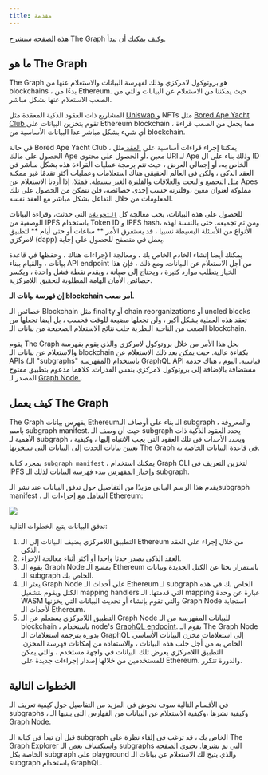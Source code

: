 ```yaml
---
title: مقدمة
---
```


هذه الصفحة ستشرح The Graph وكيف يمكنك أن تبدأ.

## ما هو The Graph

The Graph هو بروتوكول لامركزي وذلك لفهرسة البيانات والاستعلام عنها من blockchains ، بدءًا من Ethereum. حيث يمكننا من الاستعلام عن البيانات والتي من الصعب الاستعلام عنها بشكل مباشر.

المشاريع ذات العقود الذكية المعقدة مثل [ Uniswap ](https://uniswap.org/) و NFTs مثل [ Bored Ape Yacht Club ](https://boredapeyachtclub.com/) تقوم بتخزين البيانات على Ethereum blockchain ، مما يجعل من الصعب قراءة أي شيء بشكل مباشر عدا البيانات الأساسية من blockchain.

في حالة Bored Ape Yacht Club ، يمكننا إجراء قراءات أساسية على [ العقد ](https://etherscan.io/address/0xbc4ca0eda7647a8ab7c2061c2e118a18a936f13d#code) مثل الحصول على مالك Ape معين ،أو الحصول على محتوى URI لـ Ape وذلك بناء على ال ID الخاص به، أو إجمالي العرض ، حيث تتم برمجة عمليات القراءة هذه بشكل مباشر في العقد الذكي ، ولكن في العالم الحقيقي هناك استعلامات وعمليات أكثر تقدمًا غير ممكنة مثل التجميع والبحث والعلاقات والفلترة الغير بسيطة. فمثلا، إذا أردنا الاستعلام عن Apes مملوكة لعنوان معين ،وفلترته حسب إحدى خصائصه، فلن نتمكن من الحصول على تلك المعلومات من خلال التفاعل بشكل مباشر مع العقد نفسه.

للحصول على هذه البيانات، يجب معالجة كل [`التحويلات`](https://etherscan.io/address/0xbc4ca0eda7647a8ab7c2061c2e118a18a936f13d#code#L1746) التي حدثت، وقراءة البيانات الوصفية من IPFS باستخدام Token ID و IPFS hash، ومن ثم تجميعه. حتى بالنسبة لهذه الأنواع من الأسئلة البسيطة نسبيا ، قد يستغرق الأمر ** ساعات أو حتى أيام ** لتطبيق لامركزي (dapp) يعمل في متصفح للحصول على إجابة.

يمكنك أيضا إنشاء الخادم الخاص بك ، ومعالجة الإجراءات هناك ، وحفظها في قاعدة بيانات ، والقيام ببناء API endpoint من أجل الاستعلام عن البيانات. ومع ذلك ، فإن هذا الخيار يتطلب موارد كثيرة ، ويحتاج إلى صيانة ، ويقدم نقطة فشل واحدة ، ويكسر خصائص الأمان الهامة المطلوبة لتحقيق اللامركزية.

**إن فهرسة بيانات الـ blockchain أمر صعب.**

خصائص الـ Blockchain مثل finality أو chain reorganizations أو uncled blocks تعقد هذه العملية بشكل أكبر ، ولن تجعلها مضيعة للوقت فحسب ، بل أيضا تجعلها من الصعب من الناحية النظرية جلب نتائج الاستعلام الصحيحة من بيانات الـ blockchain.

يقوم The Graph بحل هذا الأمر من خلال بروتوكول لامركزي والذي يقوم بفهرسة والاستعلام عن بيانات الـ blockchain بكفاءة عالية. حيث يمكن بعد ذلك الاستعلام عن APIs (الـ "subgraphs" المفهرسة) باستخدام GraphQL API قياسية. اليوم ، هناك خدمة مستضافة بالإضافة إلى بروتوكول لامركزي بنفس القدرات. كلاهما مدعوم بتطبيق مفتوح المصدر لـ [ Graph Node ](https://github.com/graphprotocol/graph-node).

## كيف يعمل The Graph

The Graph يفهرس بيانات Ethereumالـ بناء على أوصاف الـ subgraph ، والمعروفة باسم subgraph manifest. حيث أن وصف الـ subgraph يحدد العقود الذكية ذات الأهمية لـ subgraph ، ويحدد الأحداث في تلك العقود التي يجب الانتباه إليها ، وكيفية تعيين بيانات الحدث إلى البيانات التي سيخزنها The Graph في قاعدة البيانات الخاصة به.

بمجرد كتابة `subgraph manifest` ، يمكنك استخدام Graph CLI لتخزين التعريف في IPFS وإخبار المفهرس ببدء فهرسة البيانات لذلك الـ subgraph.

يقدم هذا الرسم البياني مزيدًا من التفاصيل حول تدفق البيانات عند نشر الـsubgraph manifest ، التعامل مع إجراءات الـ Ethereum:

![](/img/graph-dataflow.png)

تدفق البيانات يتبع الخطوات التالية:

1. التطبيق اللامركزي يضيف البيانات إلى الـ Ethereum من خلال إجراء على العقد الذكي.
2. العقد الذكي يصدر حدثا واحدا أو أكثر أثناء معالجة الإجراء.
3. يقوم الـ Graph Node بمسح الـ Ethereum باستمرار بحثا عن الكتل الجديدة وبيانات الـ subgraph الخاص بك.
4. يعثر الـ Graph Node على أحداث الـ Ethereum لـ subgraph الخاص بك في هذه الكتل ويقوم بتشغيل mapping handlers التي قدمتها. الـ mapping عبارة عن وحدة WASM والتي تقوم بإنشاء أو تحديث البيانات التي يخزنها Graph Node استجابة لأحداث الـ Ethereum.
5. التطبيق اللامركزي يستعلم عن الـ Graph Node للبيانات المفهرسة من الـ blockchain ، باستخدام node's [ GraphQL endpoint](https://graphql.org/learn/). يقوم الـ The Graph Node بدوره بترجمة استعلامات الـ GraphQL إلى استعلامات مخزن البيانات الأساسي الخاص به من أجل جلب هذه البيانات ، والاستفادة من إمكانات فهرسة المخزن. التطبيق اللامركزي يعرض تلك البيانات في واجهة مستخدم ، والتي يمكن للمستخدمين من خلالها إصدار إجراءات جديدة على Ethereum. والدورة تتكرر.

## الخطوات التالية

في الأقسام التالية سوف نخوض في المزيد من التفاصيل حول كيفية تعريف الـ subgraphs ، وكيفية نشرها ،وكيفية الاستعلام عن البيانات من الفهارس التي يبنيها الـ Graph Node.

قبل أن تبدأ في كتابة الـ subgraph الخاص بك ، قد ترغب في إلقاء نظرة على The Graph Explorer واستكشاف بعض الـ subgraphs التي تم نشرها. تحتوي الصفحة الخاصة بكل subgraph على playground والذي يتيح لك الاستعلام عن بيانات الـ subgraph باستخدام GraphQL.
